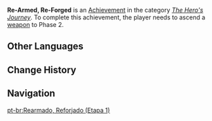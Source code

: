 {{Achievement Infobox
|title        = Re-Armed, Re-Forged
|id           = 80017
|order id     = 0017
|category     = The Hero's Journey
|description  = Ascend a [[weapon]] to Phase 2.
|requirements = 
|primogems    = 5
|tracking     = Tracks how many weapons were ascended.
|topic        = Ascension
|set          = Re-Armed, Re-Forged
|tier         = 1
|tiers_total  = 3
|tier1        = Re-Armed, Re-Forged (Tier 1)
|tier2        = Re-Armed, Re-Forged (Tier 2)
|tier3        = Re-Armed, Re-Forged (Tier 3)
|prev         = 
|next         = Re-Armed, Re-Forged (Tier 2)
}}
'''Re-Armed, Re-Forged''' is an [[Achievement]] in the category ''[[The Hero's Journey]]''. To complete this achievement, the player needs to ascend a [[weapon]] to Phase 2.
<!--
==Trivia==

==Video Guides==
{{EVT
|video1   = 
|caption1 = 
}}
-->
==Other Languages==
{{Transclude|Re-Armed, Re-Forged|Other Languages}}

==Change History==
{{Change History|1.0}}
<!--
==References==
{{Reflist}}
-->
==Navigation==
{{Achievement Navbox|The Hero's Journey}}
[[pt-br:Rearmado, Reforjado (Etapa 1)]]